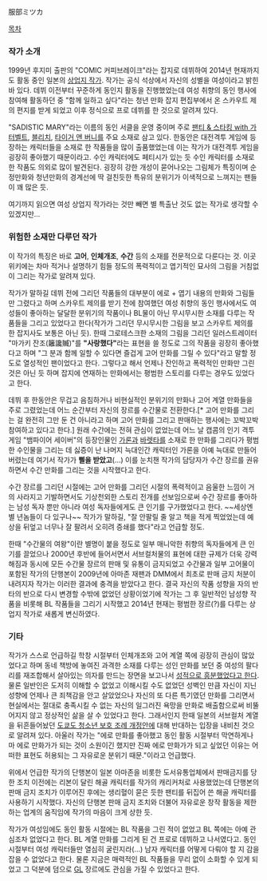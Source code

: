 服部ミツカ

[[목차]]

=== 작가 소개 ===
1999년 후지미 출판의 "COMIC 커피브레이크"라는 잡지로 데뷔하여 2014년 현재까지도 활동 중인 일본의 [[상업지 작가]]. 작가는 공식 석상에서 자신의 성별을 여성이라고 밝힌 바 있다. 데뷔 이전부터 꾸준하게 동인지 활동을 진행했었는데 여성 취향의 동인 행사에 참여해 활동하던 중 "함께 일하고 싶다"라는 청년 만화 잡지 편집부에서 온 스카우트 제의 편지를 받게 되었고 이후 정식으로 프로 데뷔를 한 것으로 알려져 있다.

"SADISTIC MARY"라는 이름의 동인 서클을 운영 중이며 주로 [[팬티 & 스타킹 with 가터벨트]], [[블리치]], [[타이거 앤 버니]]를 주요 소재로 삼고 있다. 한동안은 대전격투 게임에 등장하는 캐릭터들을 소재로 한 작품들을 많이 출품했었는데 이는 작가가 대전격투 게임을 굉장히 좋아했기 때문이라고. 수인 캐릭터에도 페티시가 있는 듯 수인 캐릭터를 소재로 한 작품도 의외로 많이 발견된다. 굉장히 강한 개성이 묻어나오는 그림체가 특징이며 순정만화와 청년만화의 경계선에 딱 걸친듯한 특유의 분위기가 이색적으로 느껴지는 팬들이 꽤 많은 듯.

여기까지 읽으면 여성 상업지 작가라는 것만 빼면 별 특출난 것도 없는 작가로 생각할 수 있겠지만...

=== 위험한 소재만 다루던 작가 ===
이 작가의 특징은 바로 '''고어''', '''인체개조''', '''수간''' 등의 소재를 전문적으로 다룬다는 것. 이곳 위키에는 차마 적거나 설명하기 힘들 정도의 폭력적이고 엽기적인 묘사의 그림을 거침없이 그리는 작가로 알려져 있다.

작가가 말하길 데뷔 전에 그리던 작품들의 대부분이 에로 + 엽기 내용의 만화와 그림들만 그렸다고 하며 스카우트 제의를 받기 전에 참여했던 여성 취향의 동인 행사에서도 여성들이 좋아하는 달달한 분위기의 작품이나 BL물이 아닌 무시무시한 소재를 다루는 작품들을 그리고 있었다고 한다(작가가 그리던 무시무시한 그림을 보고 스카우트 제의를 한 잡지사도 보통은 아닌 듯). 한때 그로테스크한 소재의 그림을 그리던 일러스트레이터 "마가키 잔조(籬讒贓)"를 '''"사랑했다"'''라는 표현을 쓸 정도로 그의 작품을 굉장히 좋아했다고 하며 "그 분과 함께 일할 수 있다면 즐겁게 고어 만화를 그릴 수 있다"라고 말할 정도로 열성적인 팬이었다고 한다. 그렇다고 해서 언제나 잔인하고 폭력적인 만화만 그린 것은 아닌 듯 하며 잡지에 연재하는 만화에서는 평범한 스토리를 다루는 경우도 있었다고 한다.

데뷔 후 한동안은 무겁고 음침하거나 비현실적인 분위기의 만화나 고어 계열 만화들을 주로 그렸었는데 어느 순간부터 자신의 장르를 수간물로 전환한다.[* 고어 만화를 그리는 걸 완전히 그만 둔 건 아니라고 하며 고어 만화를 그리고 판매하는 행사에는 꼬박꼬박 참여하고 있다고 한다.] 원래 수간에는 전혀 관심이 없었는데 어느 날 캡콤의 인기 격투 게임 "뱀파이어 세이버"의 등장인물인 [[가론]]과 [[바렛타]]를 소재로 한 만화를 그리다가 평범한 수인물을 그리는 데 싫증이 난 나머지 늑대인간 캐릭터인 가론을 아예 늑대로 만들어버렸는데 여기서 작가가 '''삘을 받았고'''(...) 이를 눈치챈 작가의 담당자가 수간 장르를 권유하면서 수간 만화를 그리는 것을 시작했다고 한다.

수간 장르를 그리던 시절에는 고어 만화를 그리던 시절의 폭력적이고 음울한 느낌이 거의 사라지고 기발하면서도 기상천외한 스토리 전개를 선보임으로써 수간 장르를 좋아하는 남성 독자 뿐만 아니라 여성 독자들에게도 큰 인기를 구가했었다고 한다. ~~세상엔 별 년놈들이 다 있구나~~ 작가가 말하길, "잘 안팔릴 줄 알고 책을 적게 찍었었는데 예상을 뒤엎고 너무나 잘 팔려서 오히려 증쇄를 했다"라고 언급할 정도.

한때 "수간물의 여왕"이란 별명이 붙을 정도로 일부 매니악한 취향의 독자들에게 큰 인기를 끌었으나 2000년 후반에 들어서면서 서브컬처물의 표현에 대한 규제가 더욱 강력해짐과 동시에 모든 수간물 장르의 판매 및 유통이 금지되었고 수간물과 일부 고어물이 포함된 작가의 단행본이 2009년에 아마존 재팬과 DMM에서 최초로 판매 금지 처분이 내려지자 작가는 이러한 결과에 충격을 받았다고 한다. 결국 자신의 작품 성향을 자의 반 타의 반으로 다시 변경할 수밖에 없었던 상황이었기에 작가는 그 후 일반적인 남성향 작품을 비롯해 BL 작품들을 그리기 시작했고 2014년 현재는 평범한 장르(?)를 다루는 상업지 작가로 새롭게 변신하였다.

=== 기타 ===
작가가 스스로 언급하길 학창 시절부터 인체개조와 고어 계열 쪽에 굉장히 관심이 많았었다고 하며 동네 책방에 놓여진 과격한 소재를 다루는 성인 만화를 보던 중 여성의 팔다리를 재조합해서 살아있는 의자를 만드는 장면을 보고나서 [[부왘|성적으로 흥분했었다고 한다]]. 물론 일반인은 도저히 이해할 수 없었고 이해시킬 수도 없었던 성벽인 만큼 자신이 지닌 성향에 언제나 큰 죄책감을 안고 살았었으나 자신의 또 다른 특기였던 만화를 그리면서 현실에서는 절대로 충족시킬 수 없는 자신의 일그러진 욕망을 만화로 배출함으로써 비뚤어지지 않고 정상적인 삶을 살 수 있었다고 한다. 그래서인지 한때 일본의 서브컬처 계열을 뒤흔들어놨던 [[도쿄도 청소년 보호 조례 개정안]]에 대해 반대하는 입장을 내비친 것으로 알려져 있다. 아울러 작가는 "에로 만화를 좋아했고 동인 활동 시절부터 막연하게나마 에로 만화가가 되는 것이 소원이긴 했지만 진짜 에로 만화가가 되고 싶었던 이유는 어떠한 표현도 허용되는 그 자유로운 분위기 때문."이라고 언급했다.

위에서 언급한 작가의 단행본이 일본 아마존을 비롯한 도서유통업체에서 판매금지를 당한 조치 이전에는 리본이 달린 해골 캐릭터를 작가의 캐리커처로 사용했었는데 단행본의 판매 금지 조치가 이루어진 후에는 생리혈이 묻은 듯한 팬티를 뒤집어 쓴 해골 캐릭터를 사용하기 시작했다. 자신의 단행본 판매 금지 조치와 더불어 자유로운 창작 활동을 제한하는 업계의 움직임에 작가의 마음이 크게 상한 듯.

작가가 여성임에도 동인 활동 시절에는 BL 작품을 그린 적이 없었고 BL 쪽에는 아예 관심조차 없었다고 한다. BL 계열 만화를 그리게 된 건 프로로 데뷔하고 나서였다고. 동인 시절부터 여성 캐릭터들만 열심히 굴린지라(...) 남자 캐릭터를 어떻게 다뤄야 할 지 감을 잡을 수 없었다고 한다. 물론 지금은 매력적인 BL 작품들을 무리 없이 소화할 수 있게 되었고 그 덕분에 덤으로 [[백합(장르)|GL]] 장르에도 관심을 가질 수 있었다고 한다.

